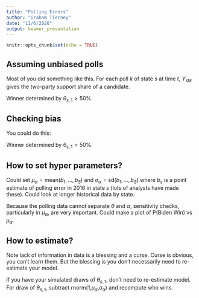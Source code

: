 ```yaml
---
title: "Polling Errors"
author: "Graham Tierney"
date: "11/6/2020"
output: beamer_presentation
---
```


```r
knitr::opts_chunk$set(echo = TRUE)
```

## Assuming unbiased polls

Most of you did something like this. For each poll $k$ of state $s$ at time $t$, $Y_{stk}$ gives the two-party support share of a candidate. 

\begin{align*}
E[Y_{stk}] &= \theta_{s,t} \\
\theta_{s,t} &\sim N(\theta_{s,t-1},\sigma_\theta) \\
\end{align*}

Winner determined by $\theta_{s,1} >50\%$. 

## Checking bias

You could do this:

\begin{align*}
E[Y_{stk}] &= \theta_{s,t} + \alpha_s \\
\theta_{s,t} &\sim N(\theta_{s,t-1},\sigma_\theta) \\
\alpha_{s} &\overset{iid}{\sim} N(\mu_\alpha,\sigma_\alpha) \\
\end{align*}

Winner determined by $\theta_{s,1} >50\%$. 

## How to set hyper parameters?


Could set $\mu_\alpha = \text{mean}(b_1,\ldots,b_S)$ and $\sigma_\alpha = \text{sd}(b_1,\ldots,b_S)$ where $b_s$ is a point estimate of polling error in 2016 in state $s$ (lots of analysts have made these). Could look at longer historical data by state. 

Because the polling data cannot separate $\theta$ and $\alpha$, sensitivity checks, particularly in $\mu_\alpha$, are very important. Could make a plot of P(Biden Win) vs $\mu_\alpha$. 

## How to estimate? 

Note lack of information in data is a blessing and a curse. Curse is obvious, you can't learn them. But the blessing is you don't necessarily need to re-estimate your model.\footnote{The priors do technically provide identifiability, and a fully Bayesian approach would be to re-estimate the model with priors on $\alpha_s$ and $\theta_{s,1}$.} 

If you have your simulated draws of $\theta_{s,1}$, don't need to re-estimate model. For draw of $\theta_{s,1}$, subtract rnorm(1,$\mu_\alpha$,$\sigma_\alpha$) and recompute who wins. 

